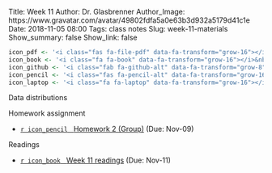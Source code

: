 Title: Week 11
Author: Dr. Glasbrenner
Author_Image: https://www.gravatar.com/avatar/49802fdfa5a0e63b3d932a5179d41c1e
Date: 2018-11-05 08:00
Tags: class notes
Slug: week-11-materials
Show_summary: false
Show_link: false

```r
icon_pdf <- '<i class="fas fa-file-pdf" data-fa-transform="grow-16"></i>&nbsp;'
icon_book <- '<i class="fa fa-book" data-fa-transform="grow-16"></i>&nbsp;'
icon_github <- '<i class="fab fa-github-alt" data-fa-transform="grow-8"></i>&nbsp;'
icon_pencil <- '<i class="fas fa-pencil-alt" data-fa-transform="grow-16"></i>&nbsp;'
icon_laptop <- '<i class="fa fa-laptop" data-fa-transform="grow-16"></i>&nbsp;'
```

[Data distributions]{.h2}

[Homework assignment]{.h3}

::: {.no-bullets}
*   [`r icon_pencil` &nbsp; [Homework 2 (Group)]{.card-downloads-format}][homework-2-group-assignment] (Due: Nov-09)
:::
<div style="margin-bottom: 1em"></div>

[Readings]{.h3}

::: {.no-bullets}
*   [`r icon_book` &nbsp; [Week 11 readings]{.card-downloads-format}][readings] (Due: Nov-11)
:::

[readings]:                    /assignments/week-11-readings/
[homework-2-group-assignment]: /assignments/homework-2-group/
